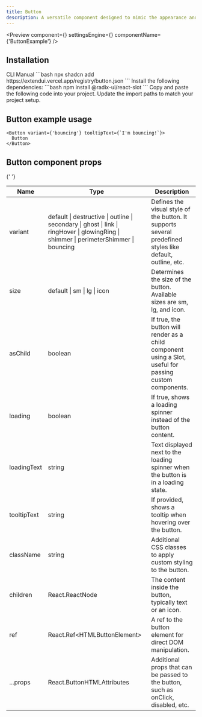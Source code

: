 ```yaml
---
title: Button
description: A versatile component designed to mimic the appearance and functionality of a traditional button, offering a range of customization options for various use cases.
---
```


<Preview
  component={<ButtonExample />}
  settingsEngine={<ButtonSettingsEngine />}
  componentName={'ButtonExample'}
/>

## Installation

<Tabs defaultValue="cli">
  <TabsList>
    <TabsTrigger value="cli">CLI</TabsTrigger>
    <TabsTrigger value="manual">Manual</TabsTrigger>
  </TabsList>
  <TabsContent value="cli">
    ```bash npx shadcn add https://extendui.vercel.app/registry/button.json ```
  </TabsContent>
  <TabsContent value="manual">
    <Steps>
      <Step>
        Install the following dependencies: ```bash npm install
        @radix-ui/react-slot ```
      </Step>
      <Step>
        Copy and paste the following code into your project.
        <ComponentSource src={'button'} />
      </Step>
      <Step>Update the import paths to match your project setup.</Step>
    </Steps>
  </TabsContent>
</Tabs>

## Button example usage

```tsx
<Button variant={'bouncing'} tooltipText={`I'm bouncing!`}>
  Button
</Button>
```

## Button component props

{' '}
<div className="my-6 w-full overflow-x-auto">
  <table className="w-full border-collapse border border-gray-300 bg-white">
    <thead>
      <tr>
        <th>Name</th>
        <th>Type</th>
        <th>Description</th>
      </tr>
    </thead>
    <tbody>
      <tr>
        <td>variant</td>
        <td>
          default | destructive | outline | secondary | ghost | link | ringHover
          | glowingRing | shimmer | perimeterShimmer | bouncing
        </td>
        <td>
          Defines the visual style of the button. It supports several predefined
          styles like default, outline, etc.
        </td>
      </tr>
      <tr>
        <td>size</td>
        <td>default | sm | lg | icon</td>
        <td>
          Determines the size of the button. Available sizes are sm, lg, and
          icon.
        </td>
      </tr>
      <tr>
        <td>asChild</td>
        <td>boolean</td>
        <td>
          If true, the button will render as a child component using a Slot,
          useful for passing custom components.
        </td>
      </tr>
      <tr>
        <td>loading</td>
        <td>boolean</td>
        <td>If true, shows a loading spinner instead of the button content.</td>
      </tr>
      <tr>
        <td>loadingText</td>
        <td>string</td>
        <td>
          Text displayed next to the loading spinner when the button is in a
          loading state.
        </td>
      </tr>
      <tr>
        <td>tooltipText</td>
        <td>string</td>
        <td>If provided, shows a tooltip when hovering over the button.</td>
      </tr>
      <tr>
        <td>className</td>
        <td>string</td>
        <td>Additional CSS classes to apply custom styling to the button.</td>
      </tr>
      <tr>
        <td>children</td>
        <td>React.ReactNode</td>
        <td>The content inside the button, typically text or an icon.</td>
      </tr>
      <tr>
        <td>ref</td>
        <td>React.Ref&lt;HTMLButtonElement&gt;</td>
        <td>A ref to the button element for direct DOM manipulation.</td>
      </tr>
      <tr>
        <td>...props</td>
        <td>React.ButtonHTMLAttributes</td>
        <td>
          Additional props that can be passed to the button, such as onClick,
          disabled, etc.
        </td>
      </tr>
    </tbody>
  </table>
</div>
